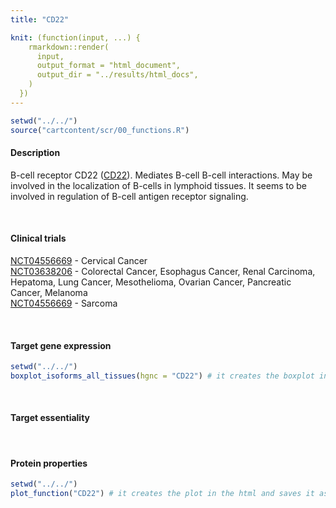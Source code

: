 ```yaml
---
title: "CD22"

knit: (function(input, ...) {
    rmarkdown::render(
      input,
      output_format = "html_document",
      output_dir = "../results/html_docs",
    )
  })
---
```


<style>
img {
    max-width: 30cm;
    
}
</style>

```r
setwd("../../")
source("cartcontent/scr/00_functions.R")
```

<h4>Description</h4>
B-cell receptor CD22 ([CD22](https://www.uniprot.org/uniprot/P20273)). Mediates B-cell B-cell interactions. May be involved in the localization of B-cells in lymphoid tissues. It seems to be involved in regulation of B-cell antigen receptor signaling. 

<br> 

<h4>Clinical trials</h4>
[NCT04556669](https://clinicaltrials.gov/ct2/show/NCT04556669) - Cervical Cancer <br>
[NCT03638206](https://clinicaltrials.gov/ct2/show/NCT03638206) - Colorectal Cancer, Esophagus Cancer, Renal Carcinoma, Hepatoma, Lung Cancer, Mesothelioma, Ovarian Cancer, Pancreatic Cancer, Melanoma <br>
[NCT04556669](https://clinicaltrials.gov/ct2/show/NCT04556669) - Sarcoma <br>

<br>

<h4>Target gene expression</h4>
```r
setwd("../../")
boxplot_isoforms_all_tissues(hgnc = "CD22") # it creates the boxplot in the html and saves it as .pdf in the plot/isoform_expression folder
```
<br>

<h4>Target essentiality</h4>

<br>

<h4>Protein properties</h4>
```r
setwd("../../")
plot_function("CD22") # it creates the plot in the html and saves it as .pdf in the plot/protein_properties folder
```